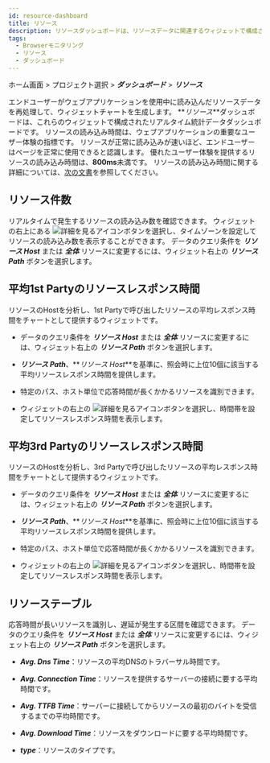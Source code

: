 ```yaml
---
id: resource-dashboard
title: リソース
description: リソースダッシュボードは、リソースデータに関連するウィジェットで構成されるリアルタイム統計データのダッシュボードです。
tags:
  - Browserモニタリング
  - リソース
  - ダッシュボード
---
```


ホーム画面 > プロジェクト選択 > **_ダッシュボード_** > **_リソース_**

エンドユーザーがウェブアプリケーションを使用中に読み込んだリソースデータを再処理して、ウィジェットチャートを生成します。 **_リソース_**ダッシュボードは、これらのウィジェットで構成されたリアルタイム統計データダッシュボードです。 リソースの読み込み時間は、ウェブアプリケーションの重要なユーザー体験の指標です。 リソースが正常に読み込みが速いほど、エンドユーザーはページを正常に使用できると認識します。 優れたユーザー体験を提供するリソースの読み込み時間は、**800ms**未満です。 リソースの読み込み時間に関する詳細については、[次の文書](htps://web.dev/ttfb/#what-is-a-good-tfb-score)を参照してください。


<Dashboardnote />

## リソース件数

<ImgLang img='rum-resource-count.png' desc='リソース件数' />

リアルタイムで発生するリソースの読み込み数を確認できます。 ウィジェットの右上にある ![詳細を見るアイコン](/img/ico-detail-mode.svg)ボタンを選択し、タイムゾーンを設定してリソースの読み込み数を表示することができます。 データのクエリ条件を **_リソース Host_** または **_全体_** リソースに変更するには、ウィジェット右上の **_リソース Path_** ボタンを選択します。

## 平均1st Partyのリソースレスポンス時間

<ImgLang img='rum-resource-1stparty.png' desc='平均1st Partyのリソースレスポンス時間' />

リソースのHostを分析し、1st Partyで呼び出したリソースの平均レスポンス時間をチャートとして提供するウィジェットです。 

- データのクエリ条件を **_リソース Host_** または **_全体_** リソースに変更するには、ウィジェット右上の **_リソース Path_** ボタンを選択します。

- **_リソース Path_**、**_リソース Host_**を基準に、照会時に上位10個に該当する平均リソースレスポンス時間を提供します。

- 特定のパス、ホスト単位で応答時間が長くかかるリソースを識別できます。

- ウィジェットの右上の ![詳細を見るアイコン](/img/ico-detail-mode.svg)ボタンを選択し、時間帯を設定してリソースレスポンス時間を表示します。

## 平均3rd Partyのリソースレスポンス時間

<ImgLang img='rum-resource-3rdparty.png' desc='平均3rd Partyのリソースレスポンス時間' />

リソースのHostを分析し、3rd Partyで呼び出したリソースの平均レスポンス時間をチャートとして提供するウィジェットです。 

- データのクエリ条件を **_リソース Host_** または **_全体_** リソースに変更するには、ウィジェット右上の **_リソース Path_** ボタンを選択します。

- **_リソース Path_**、**_リソース Host_**を基準に、照会時に上位10個に該当する平均リソースレスポンス時間を提供します。

- 特定のパス、ホスト単位で応答時間が長くかかるリソースを識別できます。

- ウィジェットの右上の ![詳細を見るアイコン](/img/ico-detail-mode.svg)ボタンを選択し、時間帯を設定してリソースレスポンス時間を表示します。

## リソーステーブル

<ImgLang img='rum-resource-table.png' desc='リソーステーブル' />

応答時間が長いリソースを識別し、遅延が発生する区間を確認できます。 データのクエリ条件を **_リソース Host_** または **_全体_** リソースに変更するには、ウィジェット右上の **_リソース Path_** ボタンを選択します。

- **_Avg. Dns Time_**：リソースの平均DNSのトラバーサル時間です。

- **_Avg. Connection Time_**：リソースを提供するサーバーの接続に要する平均時間です。

- **_Avg. TTFB Time_**：サーバーに接続してからリソースの最初のバイトを受信するまでの平均時間です。

- **_Avg. Download Time_**：リソースをダウンロードに要する平均時間です。

- **_type_**：リソースのタイプです。
